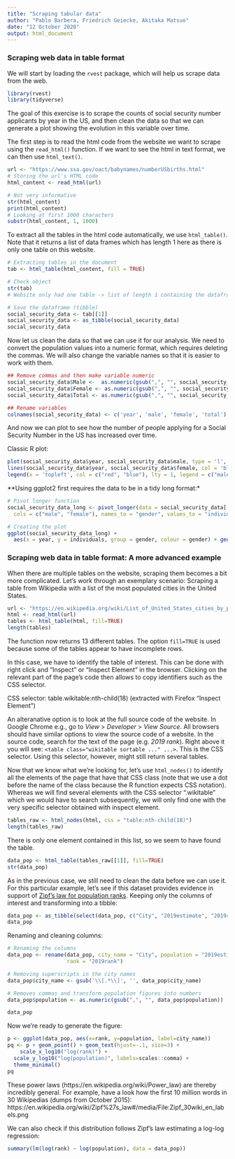 ```yaml
---
title: "Scraping tabular data"
author: "Pablo Barbera, Friedrich Geiecke, Akitaka Matsuo"
date: "12 October 2020"
output: html_document
---
```


### Scraping web data in table format

We will start by loading the `rvest` package, which will help us scrape data from the web.

```r
library(rvest)
library(tidyverse)
```

The goal of this exercise is to scrape the counts of social security number applicants by year in the US, and then clean the data so that we can generate a plot showing the evolution in this variable over time.

The first step is to read the html code from the website we want to scrape using the `read_html()` function. If we want to see the html in text format, we can then use `html_text()`.

```r
url <- "https://www.ssa.gov/oact/babynames/numberUSbirths.html"
# Storing the url's HTML code
html_content <- read_html(url)
```


```r
# Not very informative
str(html_content)
print(html_content)
# Looking at first 1000 characters
substr(html_content, 1, 1000)
```

To extract all the tables in the html code automatically, we use `html_table()`. Note that it returns a list of data frames which has length 1 here as there is only one table on this website.

```r

# Extracting tables in the document
tab <- html_table(html_content, fill = TRUE)

# Check object
str(tab)
# Website only had one table -> list of length 1 containing the dataframe

# Save the dataframe (tibble)
social_security_data <- tab[[1]]
social_security_data <- as_tibble(social_security_data)
social_security_data
```

Now let us clean the data so that we can use it for our analysis. We need to convert the population values into a numeric format, which requires deleting the commas. We will also change the variable names so that it is easier to work with them.

```r
## Remove commas and then make variable numeric
social_security_data$Male <-  as.numeric(gsub(",", "", social_security_data$Male))
social_security_data$Female <- as.numeric(gsub(",", "", social_security_data$Female))
social_security_data$Total <- as.numeric(gsub(",", "", social_security_data$Total))

## Rename variables
colnames(social_security_data) <- c('year', 'male', 'female', 'total')
```

And now we can plot to see how the number of people applying for a Social Security Number in the US has increased over time.

Classic R plot:

```r
plot(social_security_data$year, social_security_data$male, type = 'l', col = 'red')
lines(social_security_data$year, social_security_data$female, col = 'blue')
legend(x = 'topleft', col = c("red", "blue"), lty = 1, legend = c("male", "female"))
```

**Using ggplot2 first requires the data to be in a tidy long format:*

```r

# Pivot longer function
social_security_data_long <- pivot_longer(data = social_security_data[, 1:3],
  cols = c("male", "female"), names_to = "gender", values_to = "individuals")

# Creating the plot
ggplot(social_security_data_long) +
  aes(x = year, y = individuals, group = gender, colour = gender) + geom_line() + theme_classic()
```

### Scraping web data in table format: A more advanced example

When there are multiple tables on the website, scraping them becomes a bit more complicated. Let's work through an exemplary scenario: Scraping a table from Wikipedia with a list of the most populated cities in the United States.

```r
url <- "https://en.wikipedia.org/wiki/List_of_United_States_cities_by_population"
html <- read_html(url)
tables <- html_table(html, fill=TRUE)
length(tables)
```

The function now returns 13 different tables. The option `fill=TRUE` is used because some of the tables appear to have incomplete rows.

In this case, we have to identify the table of interest. This can be done with right click and "Inspect" or "Inspect Element" in the browser. Clicking on the relevant part of the page's code then allows to copy identifiers such as the CSS selector.

CSS selector: table.wikitable:nth-child(18) (extracted with Firefox "Inspect Element")

An alteranative option is to look at the full source code of the website. In Google Chrome e.g., go to _View_ > _Developer_ > _View Source_. All browsers should have similar options to view the source code of a website. In the source code, search for the text of the page (e.g. _2019 rank_). Right above it you will see: `<table class="wikitable sortable ..." ...>`. This is the CSS selector. Using this selector, however, might still return several tables.

Now that we know what we're looking for, let's use `html_nodes()` to identify all the elements of the page that have that CSS class (note that we use a dot before the name of the class because the R function expects CSS notation). Whereas we will find several elements with the CSS selector ".wikitable" which we would have to search subsequently, we will only find one with the very specific selector obtained with inspect element.


```r
tables_raw <- html_nodes(html, css = "table:nth-child(18)")
length(tables_raw)
```

There is only one element contained in this list, so we seem to have found the table.

```r
data_pop <- html_table(tables_raw[[1]], fill=TRUE)
str(data_pop)
```

As in the previous case, we still need to clean the data before we can use it. For this particular example, let's see if this dataset provides evidence in support of [Zipf's law for population ranks](https://en.wikipedia.org/wiki/Zipf%27s_law). Keeping only the columns of interest and transforming into a tibble:

```r
data_pop <- as_tibble(select(data_pop, c("City", "2019estimate", "2019rank")))
data_pop
```

Renaming and cleaning columns:

```r

# Renaming the columns
data_pop <- rename(data_pop, city_name = "City", population = "2019estimate",
                   rank = "2019rank")

# Removing superscripts in the city names
data_pop$city_name <- gsub('\\[.*\\]', '', data_pop$city_name)

# Removes commas and transform population figures into numbers
data_pop$population <- as.numeric(gsub(",", "", data_pop$population))

data_pop
```

Now we're ready to generate the figure:

```r
p <- ggplot(data_pop, aes(x=rank, y=population, label=city_name))
pq <- p + geom_point() + geom_text(hjust=-.1, size=3) +
	scale_x_log10("log(rank)") + 
  scale_y_log10("log(population)", labels=scales::comma) +
  theme_minimal()
pq
```

These power laws (https://en.wikipedia.org/wiki/Power_law) are thereby incredibly general. For example, have a look how the first 10 million words in 30 Wikipedias (dumps from October 2015): https://en.wikipedia.org/wiki/Zipf%27s_law#/media/File:Zipf_30wiki_en_labels.png

We can also check if this distribution follows Zipf's law estimating a log-log regression:

```r
summary(lm(log(rank) ~ log(population), data = data_pop))
```
